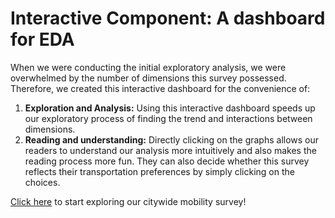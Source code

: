 # Interactive Component: A dashboard for EDA

When we were conducting the initial exploratory analysis, we were overwhelmed by the number of dimensions this survey possessed. Therefore, we created this interactive dashboard for the convenience of: 

1. **Exploration and Analysis:** Using this interactive dashboard speeds up our exploratory process of finding the trend and interactions between dimensions.
2. **Reading and understanding:** Directly clicking on the graphs allows our readers to understand our analysis more intuitively and also makes the reading process more fun. They can also decide whether this survey reflects their transportation preferences by simply clicking on the choices.

[Click here](dashboard/index.html) to start exploring our citywide mobility survey! 
